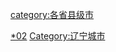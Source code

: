 {{Catnav|頁面分類|...|中华人民共和国各级行政区|县级行政区|各省县级市}}
{{Catnav|頁面分類|...|中国各省行政区划|辽宁行政区划|辽宁县级行政区}}
{{Catnav|頁面分類|...|中国各省城市|辽宁城市}}

[[category:各省县级市|category:各省县级市]]
[[Category:辽宁县级行政区|*02]]
[[Category:辽宁城市|Category:辽宁城市]]